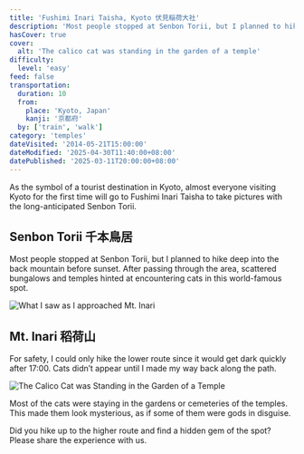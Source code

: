 ```yaml
---
title: 'Fushimi Inari Taisha, Kyoto 伏見稲荷大社'
description: 'Most people stopped at Senbon Torii, but I planned to hike deep into the back mountain before sunset. Most of the cats were staying in the gardens or cemeteries of the temples.'
hasCover: true
cover:
  alt: 'The calico cat was standing in the garden of a temple'
difficulty:
  level: 'easy'
feed: false
transportation:
  duration: 10
  from:
    place: 'Kyoto, Japan'
    kanji: '京都府'
  by: ['train', 'walk']
category: 'temples'
dateVisited: '2014-05-21T15:00:00'
dateModified: '2025-04-30T11:40:00+08:00'
datePublished: '2025-03-11T20:00:00+08:00'
---
```



<Abstract transportation={frontmatter.transportation} />

As the symbol of a tourist destination in Kyoto, almost everyone visiting Kyoto for the first time will go to Fushimi Inari Taisha to take pictures with the long-anticipated Senbon Torii.

## Senbon Torii 千本鳥居

Most people stopped at Senbon Torii, but I planned to hike deep into the back mountain before sunset. After passing through the area, scattered bungalows and temples hinted at encountering cats in this world-famous spot.

![What I saw as I approached Mt. Inari](@assets/fushimiinaritaisha/arriving.jpg)

## Mt. Inari 稻荷山

For safety, I could only hike the lower route since it would get dark quickly after 17:00. Cats didn’t appear until I made my way back along the path.

![The Calico Cat was Standing in the Garden of a Temple](@assets/fushimiinaritaisha/calico.jpg)

Most of the cats were staying in the gardens or cemeteries of the temples. This made them look mysterious, as if some of them were gods in disguise.

Did you hike up to the higher route and find a hidden gem of the spot? Please share the experience with us.
